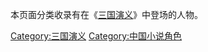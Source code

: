 {{Catnav|頁面分類|人物|虛構角色|文学中的角色}}
{{Catnav|頁面分類|人文學科|艺术|文学|文学中的角色}}
{{Catnav|頁面分類|人文學科|文学|文学中的角色}}

本页面分类收录有在《[[三国演义|三国演义]]》中登场的人物。

[[Category:三国演义|Category:三国演义]]
[[Category:中国小说角色|Category:中国小说角色]]